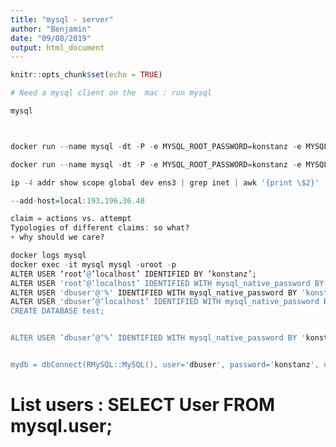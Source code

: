 ```yaml
---
title: "mysql - server"
author: "Benjamin"
date: "09/08/2019"
output: html_document
---
```


```r
knitr::opts_chunk$set(echo = TRUE)
```

```r



# Need a mysql client on the  mac : run mysql

mysql



docker run --name mysql -dt -P -e MYSQL_ROOT_PASSWORD=konstanz -e MYSQL_ROOT_HOST=% -e MYSQL_DATABASE=test -e MYSQL_USER=dbuser -e MYSQL_PASSWORD=konstanz mysql/mysql-server:5.7

docker run --name mysql -dt -P -e MYSQL_ROOT_PASSWORD=konstanz -e MYSQL_DATABASE=test -e MYSQL_USER=dbuser -e MYSQL_PASSWORD=konstanz sql

ip -4 addr show scope global dev ens3 | grep inet | awk '{print \$2}' | cut -d / -f 1

--add-host=local:193.196.36.48

claim = actions vs. attempt
Typologies of different claims: so what?
+ why should we care?

docker logs mysql
docker exec -it mysql mysql -uroot -p
ALTER USER ‘root’@’localhost’ IDENTIFIED BY ‘konstanz’;
ALTER USER 'root’@‘localhost’ IDENTIFIED WITH mysql_native_password BY ‘konstanz';
ALTER USER 'dbuser'@'%' IDENTIFIED WITH mysql_native_password BY 'konstanz';
ALTER USER 'dbuser’@‘localhost’ IDENTIFIED WITH mysql_native_password BY 'konstanz';
CREATE DATABASE test;


ALTER USER ‘dbuser’@‘%’ IDENTIFIED WITH mysql_native_password BY 'konstanz'


mydb = dbConnect(RMySQL::MySQL(), user='dbuser', password='konstanz', dbname='test', host='127.0.0.1', port = 32771L)
```

# List users : SELECT User FROM mysql.user;
